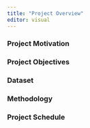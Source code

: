 ```yaml
---
title: "Project Overview"
editor: visual
---
```


### Project Motivation

### Project Objectives

### Dataset

### Methodology

### Project Schedule
